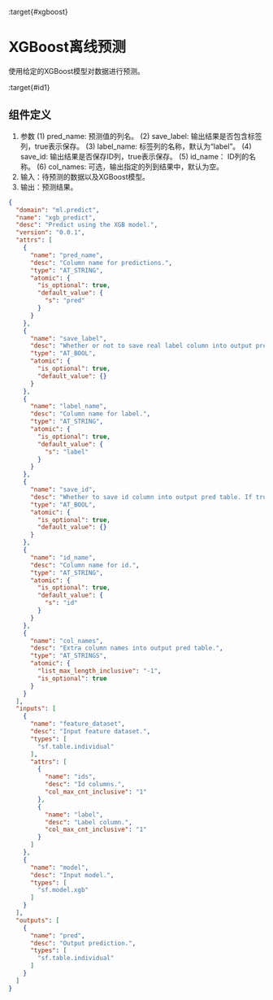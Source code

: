 :target{#xgboost}

# XGBoost离线预测

使用给定的XGBoost模型对数据进行预测。

:target{#id1}

## 组件定义

1. 参数
   (1) pred\_name: 预测值的列名。
   (2) save\_label: 输出结果是否包含标签列，true表示保存。
   (3) label\_name: 标签列的名称，默认为“label”。
   (4) save\_id: 输出结果是否保存ID列，true表示保存。
   (5) id\_name： ID列的名称。
   (6) col\_names: 可选，输出指定的列到结果中，默认为空。
2. 输入：待预测的数据以及XGBoost模型。
3. 输出：预测结果。

```json
{
  "domain": "ml.predict",
  "name": "xgb_predict",
  "desc": "Predict using the XGB model.",
  "version": "0.0.1",
  "attrs": [
    {
      "name": "pred_name",
      "desc": "Column name for predictions.",
      "type": "AT_STRING",
      "atomic": {
        "is_optional": true,
        "default_value": {
          "s": "pred"
        }
      }
    },
    {
      "name": "save_label",
      "desc": "Whether or not to save real label column into output pred table. If true, input feature_dataset must contain label column.",
      "type": "AT_BOOL",
      "atomic": {
        "is_optional": true,
        "default_value": {}
      }
    },
    {
      "name": "label_name",
      "desc": "Column name for label.",
      "type": "AT_STRING",
      "atomic": {
        "is_optional": true,
        "default_value": {
          "s": "label"
        }
      }
    },
    {
      "name": "save_id",
      "desc": "Whether to save id column into output pred table. If true, input feature_dataset must contain id column.",
      "type": "AT_BOOL",
      "atomic": {
        "is_optional": true,
        "default_value": {}
      }
    },
    {
      "name": "id_name",
      "desc": "Column name for id.",
      "type": "AT_STRING",
      "atomic": {
        "is_optional": true,
        "default_value": {
          "s": "id"
        }
      }
    },
    {
      "name": "col_names",
      "desc": "Extra column names into output pred table.",
      "type": "AT_STRINGS",
      "atomic": {
        "list_max_length_inclusive": "-1",
        "is_optional": true
      }
    }
  ],
  "inputs": [
    {
      "name": "feature_dataset",
      "desc": "Input feature dataset.",
      "types": [
        "sf.table.individual"
      ],
      "attrs": [
        {
          "name": "ids",
          "desc": "Id columns.",
          "col_max_cnt_inclusive": "1"
        },
        {
          "name": "label",
          "desc": "Label column.",
          "col_max_cnt_inclusive": "1"
        }
      ]
    },
    {
      "name": "model",
      "desc": "Input model.",
      "types": [
        "sf.model.xgb"
      ]
    }
  ],
  "outputs": [
    {
      "name": "pred",
      "desc": "Output prediction.",
      "types": [
        "sf.table.individual"
      ]
    }
  ]
}
```
